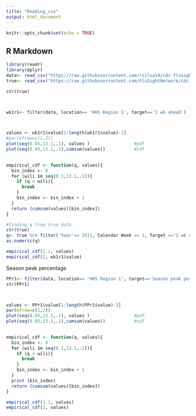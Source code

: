 ```yaml
---
title: "Reading_csv"
output: html_document
---
```


```r
knitr::opts_chunk$set(echo = TRUE)
```

## R Markdown


```r
library(readr)
library(dplyr)
data<- read_csv("https://raw.githubusercontent.com/rsilva19/cdc-flusight-ensemble/master/model-forecasts/cv-ensemble-models/constant-weights/EW01-2011-constant-weights.csv")
true<- read_csv("https://raw.githubusercontent.com/FluSightNetwork/cdc-flusight-ensemble/master/scores/target-multivals.csv")

str(true)



wk1r1<- filter(data, location== 'HHS Region 1', target=='1 wk ahead')



values <- wk1r1$value[1:length(wk1r1$value)-1]
#par(mfrow=c(1,2))
plot(seq(0.05,13.1,.1), values )                 #pdf
plot(seq(0.05,13.1,.1),cumsum(values))           #cdf

     
empirical_cdf <- function(q, values){
  bin_index <- 0
  for (wili in seq(0.1,13.1,.1)){
    if (q < wili){
      break
    }
    bin_index <- bin_index + 1
  }
  return (cumsum(values)[bin_index])
}

#finding q from true data 
str(true)
q<- true %>% filter('Year'== 2011, Calendar Week == 1, Target =='1 wk ahead', Model Week == 53, Location=='HHS Region 1')
as.numeric(q)

empirical_cdf(1.1, values) 
empirical_cdf(2, wk1r1$value) 

```


Season peak percentage
```r
PPr1<- filter(data, location== 'HHS Region 1', target=='Season peak percentage')
str(PPr1)



values <- PPr1$value[1:length(PPr1$value)-1]
par(mfrow=c(1,2))
plot(seq(0.05,13.1,.1), values )                 #pdf
plot(seq(0.05,13.1,.1),cumsum(values))           #cdf

     
empirical_cdf <- function(q, values){
  bin_index <- 0
  for (wili in seq(0.1,13.1,.1)){
    if (q < wili){
      break
    }
    bin_index <- bin_index + 1
  }
  print (bin_index)
  return (cumsum(values)[bin_index])
}

empirical_cdf(1.1, values) 
empirical_cdf(2, values) 

```




